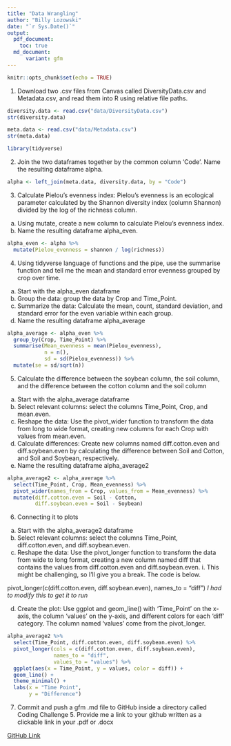 ```yaml
---
title: "Data Wrangling"
author: "Billy Lozowski"
date: "`r Sys.Date()`"
output:
  pdf_document:
    toc: true
  md_document:
      variant: gfm
---
```


```r
knitr::opts_chunk$set(echo = TRUE)
```

1.	Download two .csv files from Canvas called DiversityData.csv and Metadata.csv, and read them into R using relative file paths.

```r
diversity.data <- read.csv("data/DiversityData.csv")
str(diversity.data)

meta.data <- read.csv("data/Metadata.csv")
str(meta.data)

library(tidyverse)
```

2.	Join the two dataframes together by the common column ‘Code’. Name the resulting dataframe alpha.

```r
alpha <- left_join(meta.data, diversity.data, by = "Code")

```

3.	Calculate Pielou’s evenness index: Pielou’s evenness is an ecological parameter calculated by the Shannon diversity index (column Shannon) divided by the log of the richness column. 
  a.	Using mutate, create a new column to calculate Pielou’s evenness index. 
  b.	Name the resulting dataframe alpha_even.

```r
alpha_even <- alpha %>%
  mutate(Pielou_evenness = shannon / log(richness))
```

4.	Using tidyverse language of functions and the pipe, use the summarise function and tell me the mean and standard error evenness grouped by crop over time.
  a.	Start with the alpha_even dataframe
  b.	Group the data: group the data by Crop and Time_Point.
  c.	Summarize the data: Calculate the mean, count, standard deviation, and standard error for the even variable within each group.
  d.	Name the resulting dataframe alpha_average

```r
alpha_average <- alpha_even %>%
  group_by(Crop, Time_Point) %>%
  summarise(Mean_evenness = mean(Pielou_evenness),
            n = n(),
            sd = sd(Pielou_evenness)) %>%
  mutate(se = sd/sqrt(n))
```

5.	Calculate the difference between the soybean column, the soil column, and the difference between the cotton column and the soil column
  a.	Start with the alpha_average dataframe
  b.	Select relevant columns: select the columns Time_Point, Crop, and mean.even.
  c.	Reshape the data: Use the pivot_wider function to transform the data from long to wide format, creating new columns for each Crop with values from mean.even.
  d.	Calculate differences: Create new columns named diff.cotton.even and diff.soybean.even by calculating the difference between Soil and Cotton, and Soil and Soybean, respectively.
  e.	Name the resulting dataframe alpha_average2

```r
alpha_average2 <- alpha_average %>%
  select(Time_Point, Crop, Mean_evenness) %>%
  pivot_wider(names_from = Crop, values_from = Mean_evenness) %>%
  mutate(diff.cotton.even = Soil - Cotton,
         diff.soybean.even = Soil - Soybean)
```

6.	Connecting it to plots
  a.	Start with the alpha_average2 dataframe
  b.	Select relevant columns: select the columns Time_Point, diff.cotton.even, and diff.soybean.even.
  c.	Reshape the data: Use the pivot_longer function to transform the data from wide to long format, creating a new column named diff that contains the values from diff.cotton.even and diff.soybean.even.
    i.	This might be challenging, so I’ll give you a break. The code is below.

pivot_longer(c(diff.cotton.even, diff.soybean.even), names_to = "diff")
*I had to modify this to get it to run*

  d.	Create the plot: Use ggplot and geom_line() with ‘Time_Point’ on the x-axis, the column ‘values’ on the y-axis, and different colors for each ‘diff’ category. The column named ‘values’ come from the pivot_longer. 

```r
alpha_average2 %>%
  select(Time_Point, diff.cotton.even, diff.soybean.even) %>%
  pivot_longer(cols = c(diff.cotton.even, diff.soybean.even), 
               names_to = "diff", 
               values_to = "values") %>%
  ggplot(aes(x = Time_Point, y = values, color = diff)) +
  geom_line() +
  theme_minimal() +
  labs(x = "Time Point",
       y = "Difference")
```

7.	Commit and push a gfm .md file to GitHub inside a directory called Coding Challenge 5. Provide me a link to your github written as a clickable link in your .pdf or .docx

[GitHub Link](https://github.com/billylozowski/PLPA_5820.git)
